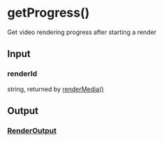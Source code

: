 # getProgress()

Get video rendering progress after starting a render

## Input

### renderId

string, returned by [renderMedia()](/docs/sdk/render-media)

## Output

### [RenderOutput](/docs/types/render-output)
